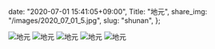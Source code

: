   date: "2020-07-01 15:41:05+09:00",
  Title: "地元",
  share_img: "/images/2020_07_01_5.jpg",
  slug: "shunan",
};

![地元](/images/2020_07_01_1.jpg)
![地元](/images/2020_07_01_2.jpg)
![地元](/images/2020_07_01_3.jpg)
![地元](/images/2020_07_01_4.jpg)
![地元](/images/2020_07_01_5.jpg)

